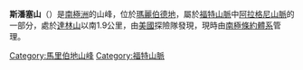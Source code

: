 {{coord|77|17|S|143|20|W|display=title}}

'''斯潘塞山'''（{{lang-en|Mount Spencer}}）是[[南極洲|南極洲]]的山峰，位於[[瑪麗伯德地|瑪麗伯德地]]，屬於[[福特山脈|福特山脈]]中[[阿拉格尼山脈|阿拉格尼山脈]]的一部分，處於[[達林山|達林山]]以南1.9公里，由[[美國|美國]]探險隊發現，現時由[[南極條約體系|南極條約體系]]管理。

{{DEFAULTSORT:Mount Spencer}}
[[Category:馬里伯地山峰|Category:馬里伯地山峰]]
[[Category:福特山脈|Category:福特山脈]]


{{MarieByrdLand-geo-stub}}